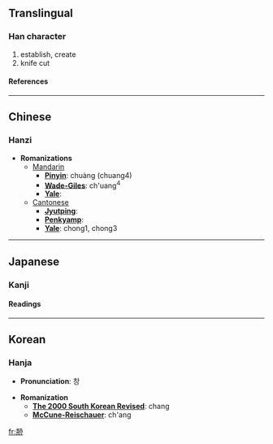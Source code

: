{{see|剏}}

==Translingual==
===Han character===
{{Han char|rad=刀|as=06|sn=8|four=8745<sub>0</sub>|canj=廿廿尸竹戈 (TTSHI)}}
# establish, create
# knife cut
====References====
{{Han ref|kx=0138.390|dkj=01953|dj=0315.030|hdz=10332.060|uh=5231|ud=21041|bh=CBD4|bd=52180}}
----

==Chinese==
===Hanzi===


* '''Romanizations'''
** [[Mandarin]]
*** '''[[Pinyin]]''': chuàng (chuang4)
*** '''[[Wade-Giles]]''': ch'uang<sup>4</sup>
*** '''[[Yale]]''': 
**[[Cantonese]]
***'''[[Jyutping]]''':
***'''[[Penkyamp]]''': 
***'''[[Yale]]''': chong1, chong3


----
==Japanese==
===Kanji===
{{ja-kanji|grade=|rs=刀06}}
====Readings====
{{ja-readings|on=[[そう]] (sō), [[しょう]] (shō)|kun=[[はじめる]] (hajimeru), [[きずつく]] (kizutsuku)}}


----
==Korean==
===Hanja===

* '''Pronunciation''': 창

* '''Romanization'''
** '''[[The 2000 South Korean Revised Romanization|The 2000 South Korean Revised]]''': chang
** '''[[McCune-Reischauer]]''': ch'ang


[[fr:刱]]